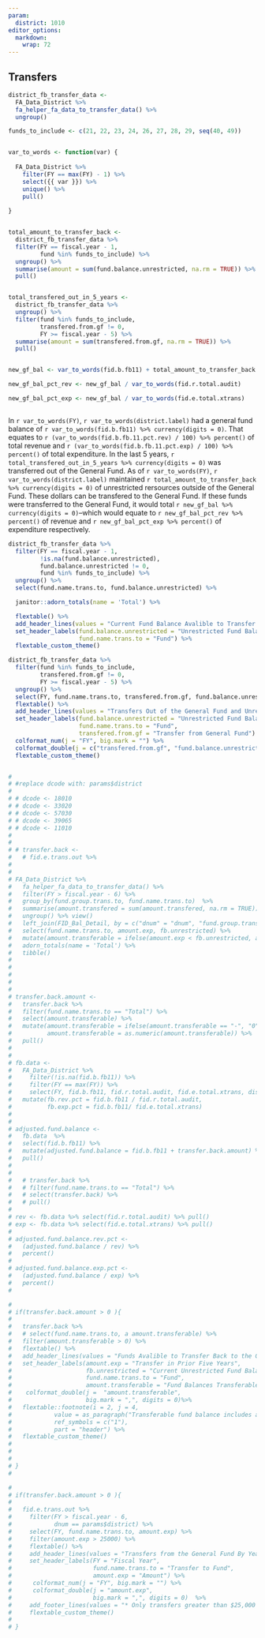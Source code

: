 ```yaml
---
param:
  district: 1010
editor_options: 
  markdown: 
    wrap: 72
---
```


## Transfers

```r

district_fb_transfer_data <- 
  FA_Data_District %>% 
  fa_helper_fa_data_to_transfer_data() %>% 
  ungroup()

funds_to_include <- c(21, 22, 23, 24, 26, 27, 28, 29, seq(40, 49))


var_to_words <- function(var) {
  
  FA_Data_District %>% 
    filter(FY == max(FY) - 1) %>% 
    select({{ var }}) %>% 
    unique() %>% 
    pull()
  
}


total_amount_to_transfer_back <- 
  district_fb_transfer_data %>% 
  filter(FY == fiscal.year - 1,
         fund %in% funds_to_include) %>% 
  ungroup() %>% 
  summarise(amount = sum(fund.balance.unrestricted, na.rm = TRUE)) %>% 
  pull()


total_transfered_out_in_5_years <- 
  district_fb_transfer_data %>% 
  ungroup() %>% 
  filter(fund %in% funds_to_include,
         transfered.from.gf != 0,
         FY >= fiscal.year - 5) %>% 
  summarise(amount = sum(transfered.from.gf, na.rm = TRUE)) %>% 
  pull()


new_gf_bal <- var_to_words(fid.b.fb11) + total_amount_to_transfer_back

new_gf_bal_pct_rev <- new_gf_bal / var_to_words(fid.r.total.audit)

new_gf_bal_pct_exp <- new_gf_bal / var_to_words(fid.e.total.xtrans)



```

In `r var_to_words(FY)`, `r var_to_words(district.label)` had a general
fund balance of
`r var_to_words(fid.b.fb11) %>% currency(digits = 0)`.
That equates to
`r (var_to_words(fid.b.fb.11.pct.rev) / 100) %>% percent()` of total
revenue and `r (var_to_words(fid.b.fb.11.pct.exp) / 100) %>% percent()`
of total expenditure. In the last 5 years,
`r total_transfered_out_in_5_years %>% currency(digits = 0)` was
transferred out of the General Fund. As of `r var_to_words(FY)`, `r var_to_words(district.label)` maintained `r total_amount_to_transfer_back %>% currency(digits = 0)` of unrestricted rersources outside of the General Fund. These dollars can be transfered to the General Fund. If these funds
were transferred to the General Fund, it would total `r new_gf_bal %>% currency(digits = 0)`--which would
equate to `r new_gf_bal_pct_rev %>% percent()` of revenue and
`r new_gf_bal_pct_exp %>% percent()` of expenditure respectively.





```r

district_fb_transfer_data %>% 
  filter(FY == fiscal.year - 1,
         !is.na(fund.balance.unrestricted),
         fund.balance.unrestricted != 0,
         fund %in% funds_to_include) %>% 
  ungroup() %>% 
  select(fund.name.trans.to, fund.balance.unrestricted) %>% 

  janitor::adorn_totals(name = 'Total') %>% 

  flextable() %>% 
  add_header_lines(values = "Current Fund Balance Avalible to Transfer Back to the General Fund") %>% 
  set_header_labels(fund.balance.unrestricted = "Unrestricted Fund Balance",
                    fund.name.trans.to = "Fund") %>% 
  flextable_custom_theme()

```



```r
district_fb_transfer_data %>% 
  filter(fund %in% funds_to_include,
         transfered.from.gf != 0,
         FY >= fiscal.year - 5) %>% 
  ungroup() %>% 
  select(FY, fund.name.trans.to, transfered.from.gf, fund.balance.unrestricted) %>% 
  flextable() %>% 
  add_header_lines(values = "Transfers Out of the General Fund and Unrestricted Fund Balance") %>% 
  set_header_labels(fund.balance.unrestricted = "Unrestricted Fund Balance",
                    fund.name.trans.to = "Fund",
                    transfered.from.gf = "Transfer from General Fund") %>% 
  colformat_num(j = "FY", big.mark = "") %>%
  colformat_double(j = c("transfered.from.gf", "fund.balance.unrestricted"), big.mark = ",", )%>%
  flextable_custom_theme()



```

```r
# 
# #replace dcode with: params$district
# 
# # dcode <- 18010
# # dcode <- 33020
# # dcode <- 57030
# # dcode <- 39065
# # dcode <- 11010
# 
# 
# # transfer.back <-
#   # fid.e.trans.out %>% 
# 
# 
# FA_Data_District %>% 
#   fa_helper_fa_data_to_transfer_data() %>% 
#   filter(FY > fiscal.year - 6) %>% 
#   group_by(fund.group.trans.to, fund.name.trans.to)  %>% 
#   summarise(amount.transfered = sum(amount.transfered, na.rm = TRUE)) %>% view()
#   ungroup() %>% view()
#   left_join(FID_Bal_Detail, by = c("dnum" = "dnum", "fund.group.trans.to" = "fund")) %>% 
#   select(fund.name.trans.to, amount.exp, fb.unrestricted) %>% 
#   mutate(amount.transferable = ifelse(amount.exp < fb.unrestricted, amount.exp, fb.unrestricted)) %>% 
#   adorn_totals(name = 'Total') %>% 
#   tibble()
# 
#   
#   
#   
# 
# transfer.back.amount <-
#   transfer.back %>%   
#   filter(fund.name.trans.to == "Total") %>% 
#   select(amount.transferable) %>%
#   mutate(amount.transferable = ifelse(amount.transferable == "-", "0", amount.transferable), 
#          amount.transferable = as.numeric(amount.transferable)) %>% 
#   pull()
# 
# 
# fb.data <- 
#   FA_Data_District %>% 
#     filter(!is.na(fid.b.fb11)) %>% 
#     filter(FY == max(FY)) %>% 
#     select(FY, fid.b.fb11, fid.r.total.audit, fid.e.total.xtrans, district.label) %>% 
#   mutate(fb.rev.pct = fid.b.fb11 / fid.r.total.audit, 
#          fb.exp.pct = fid.b.fb11/ fid.e.total.xtrans)
#     
# 
# adjusted.fund.balance <- 
#   fb.data  %>% 
#   select(fid.b.fb11) %>% 
#   mutate(adjusted.fund.balance = fid.b.fb11 + transfer.back.amount) %>% 
#   pull()
# 
# 
#   # transfer.back %>% 
#   # filter(fund.name.trans.to == "Total") %>% 
#   # select(transfer.back) %>% 
#   # pull() 
#   
# rev <- fb.data %>% select(fid.r.total.audit) %>% pull()
# exp <- fb.data %>% select(fid.e.total.xtrans) %>% pull()
# 
# adjusted.fund.balance.rev.pct <- 
#   (adjusted.fund.balance / rev) %>% 
#   percent()
# 
# adjusted.fund.balance.exp.pct <-
#   (adjusted.fund.balance / exp) %>% 
#   percent()
# 

```

```r
# 
# if(transfer.back.amount > 0 ){
#   
#   transfer.back %>% 
#   # select(fund.name.trans.to, a amount.transferable) %>%
#   filter(amount.transferable > 0) %>% 
#   flextable() %>% 
#   add_header_lines(values = "Funds Avalible to Transfer Back to the General Fund") %>% 
#   set_header_labels(amount.exp = "Transfer in Prior Five Years",
#                     fb.unrestricted = "Current Unrestricted Fund Balance",
#                     fund.name.trans.to = "Fund",
#                     amount.transferable = "Fund Balances Transferable") %>% 
#    colformat_double(j =  "amount.transferable", 
#                     big.mark = ",", digits = 0)%>% 
#   flextable::footnote(i = 2, j = 4, 
#            value = as_paragraph("Transferable fund balance includes all spendable unrestricted funds including committed, assigned, and unassigned fund blance that could be transfered to the General Fund."),
#            ref_symbols = c("1"), 
#            part = "header") %>% 
#   flextable_custom_theme()
# 
#   
#   
# }
# 

```

```r
# 
# if(transfer.back.amount > 0 ){
#   
#   fid.e.trans.out %>% 
#     filter(FY > fiscal.year - 6,
#            dnum == params$district) %>% 
#     select(FY, fund.name.trans.to, amount.exp) %>% 
#     filter(amount.exp > 25000) %>% 
#     flextable() %>% 
#     add_header_lines(values = "Transfers from the General Fund By Year") %>% 
#     set_header_labels(FY = "Fiscal Year",
#                       fund.name.trans.to = "Transfer to Fund",
#                       amount.exp = "Amount") %>% 
#      colformat_num(j = "FY", big.mark = "") %>%
#      colformat_double(j = "amount.exp", 
#                       big.mark = ",", digits = 0)  %>% 
#     add_footer_lines(values = "* Only transfers greater than $25,000 are displayed") %>% 
#     flextable_custom_theme()
#   
# }

```
